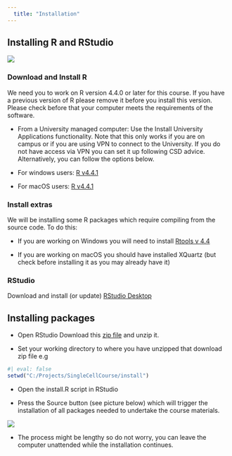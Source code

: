 ```yaml
---
  title: "Installation"
---
```


## Installing R and RStudio

![](images/clipboard-4288920375.png)

### Download and Install R

We need you to work on R version 4.4.0 or later for this course. If you have a previous version of R please remove it before you install this version. Please check before that your computer meets the requirements of the software.

-   From a University managed computer: Use the Install University Applications functionality. Note that this only works if you are on campus or if you are using VPN to connect to the University. If you do not have access via VPN you can set it up following CSD advice. Alternatively, you can follow the options below. 

-   For windows users: [R v4.4.1](https://cran.r-project.org/bin/windows/base/old/4.4.1/R-4.4.1-win.exe)

-   For macOS users: [R v4.4.1](https://cran.r-project.org/bin/macosx/base/R-4.4.1.pkg)

### Install extras

We will be installing some R packages which require compiling from the source code. To do this:

-   If you are working on Windows you will need to install [Rtools v 4.4](https://cran.r-project.org/bin/windows/Rtools/rtools44/files/rtools44-6104-6039.exe)

-   If you are working on macOS you should have installed XQuartz (but check before installing it as you may already have it)

### RStudio

Download and install (or update) [RStudio Desktop](https://www.rstudio.com/products/rstudio/download/#download)

## Installing packages

-   Open RStudio Download this [zip file](https://www.dropbox.com/scl/fi/zd8dqg6u4qhm3czyhfdku/install.zip?rlkey=r6p9lwvv8tgze3boq4xxy82ff&st=rhbup5jd&dl=1) and unzip it.

-   Set your working directory to where you have unzipped that download zip file e.g
```r
#| eval: false
setwd("C:/Projects/SingleCellCourse/install")
```

-   Open the install.R script in RStudio

-   Press the Source button (see picture below) which will trigger the installation of all packages needed to undertake the course materials.

![](images/source.png){fig-align="center"}

-   The process might be lengthy so do not worry, you can leave the computer unattended while the installation continues.
